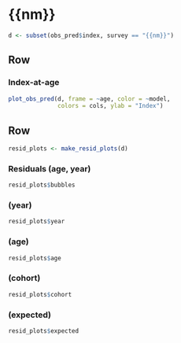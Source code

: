 
{{nm}}  {data-navmenu="Surveys"}
================================================================================

```r
d <- subset(obs_pred$index, survey == "{{nm}}")
```



Row {.tabset}
--------------------------------------------------------------------------------

### Index-at-age

```r
plot_obs_pred(d, frame = ~age, color = ~model, 
              colors = cols, ylab = "Index")
```


Row {.tabset}
--------------------------------------------------------------------------------

```r
resid_plots <- make_resid_plots(d)
```

### Residuals (age, year)

```r
resid_plots$bubbles
```

### (year)

```r
resid_plots$year
```

### (age)

```r
resid_plots$age
```

### (cohort)

```r
resid_plots$cohort
```

### (expected)

```r
resid_plots$expected
```



